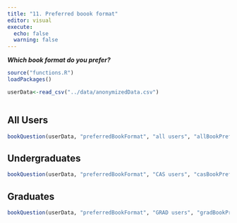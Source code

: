 ```yaml
---
title: "11. Preferred boook format"
editor: visual
execute:
  echo: false
  warning: false
---
```


***Which book format do you prefer?***

```r
source("functions.R")
loadPackages()
```

```r
userData<-read_csv("../data/anonymizedData.csv")
```

```r


```

::: panel-tabset
## All Users

```r


bookQuestion(userData, "preferredBookFormat", "all users", "allBookPref.jpg", casOnly=FALSE, gradOnly=FALSE)

```

## Undergraduates

```r
bookQuestion(userData, "preferredBookFormat", "CAS users", "casBookPref.jpg", casOnly=TRUE, gradOnly=FALSE)
```

## Graduates

```r
bookQuestion(userData, "preferredBookFormat", "GRAD users", "gradBookPref.jpg", casOnly=FALSE, gradOnly=TRUE)
```
:::
